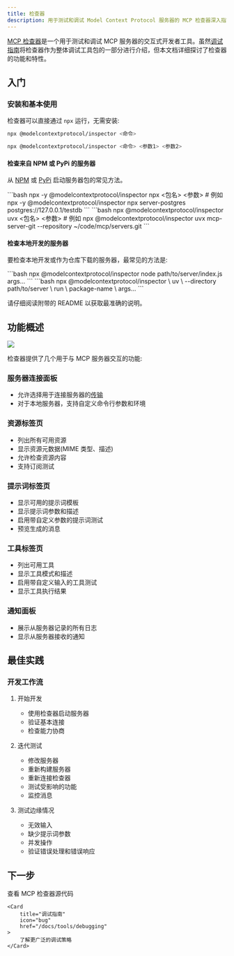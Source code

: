 ```yaml
---
title: 检查器
description: 用于测试和调试 Model Context Protocol 服务器的 MCP 检查器深入指南
---
```


[MCP 检查器](https://github.com/modelcontextprotocol/inspector)是一个用于测试和调试 MCP 服务器的交互式开发者工具。虽然[调试指南](/docs/tools/debugging)将检查器作为整体调试工具包的一部分进行介绍，但本文档详细探讨了检查器的功能和特性。

## 入门

### 安装和基本使用

检查器可以直接通过 `npx` 运行，无需安装:

```bash
npx @modelcontextprotocol/inspector <命令>
```

```bash
npx @modelcontextprotocol/inspector <命令> <参数1> <参数2>
```

#### 检查来自 NPM 或 PyPi 的服务器

从 [NPM](https://npmjs.com) 或 [PyPi](https://pypi.com) 启动服务器包的常见方法。

<Tabs>

  <Tab title="NPM 包">
  ```bash
  npx -y @modelcontextprotocol/inspector npx <包名> <参数>
  # 例如
  npx -y @modelcontextprotocol/inspector npx server-postgres postgres://127.0.0.1/testdb
  ```
  </Tab>

  <Tab title="PyPi 包">
  ```bash
  npx @modelcontextprotocol/inspector uvx <包名> <参数>
  # 例如
  npx @modelcontextprotocol/inspector uvx mcp-server-git --repository ~/code/mcp/servers.git
  ```
  </Tab>
</Tabs>

#### 检查本地开发的服务器

要检查本地开发或作为仓库下载的服务器，最常见的方法是:

<Tabs>
  <Tab title="TypeScript">
  ```bash
  npx @modelcontextprotocol/inspector node path/to/server/index.js args...
  ```
  </Tab>
  <Tab title="Python">
  ```bash
  npx @modelcontextprotocol/inspector \
    uv \
    --directory path/to/server \
    run \
    package-name \
    args...
  ```
  </Tab>
</Tabs>

请仔细阅读附带的 README 以获取最准确的说明。

## 功能概述

<Frame caption="MCP 检查器界面">
  <img src="/images/mcp-inspector.png" />
</Frame>

检查器提供了几个用于与 MCP 服务器交互的功能:

### 服务器连接面板
- 允许选择用于连接服务器的[传输](/docs/concepts/transports)
- 对于本地服务器，支持自定义命令行参数和环境

### 资源标签页
- 列出所有可用资源
- 显示资源元数据(MIME 类型、描述)
- 允许检查资源内容
- 支持订阅测试

### 提示词标签页
- 显示可用的提示词模板
- 显示提示词参数和描述
- 启用带自定义参数的提示词测试
- 预览生成的消息

### 工具标签页
- 列出可用工具
- 显示工具模式和描述
- 启用带自定义输入的工具测试
- 显示工具执行结果

### 通知面板
- 展示从服务器记录的所有日志
- 显示从服务器接收的通知

## 最佳实践

### 开发工作流

1. 开始开发
   - 使用检查器启动服务器
   - 验证基本连接
   - 检查能力协商

2. 迭代测试
   - 修改服务器
   - 重新构建服务器
   - 重新连接检查器
   - 测试受影响的功能
   - 监控消息

3. 测试边缘情况
   - 无效输入
   - 缺少提示词参数
   - 并发操作
   - 验证错误处理和错误响应

## 下一步

<CardGroup cols={2}>
    <Card
        title="检查器仓库"
        icon="github"
        href="https://github.com/modelcontextprotocol/inspector"
    >
        查看 MCP 检查器源代码
    </Card>

    <Card
        title="调试指南"
        icon="bug"
        href="/docs/tools/debugging"
    >
        了解更广泛的调试策略
    </Card>
</CardGroup>
